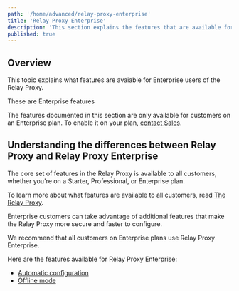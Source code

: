 ```yaml
---
path: '/home/advanced/relay-proxy-enterprise'
title: 'Relay Proxy Enterprise'
description: 'This section explains the features that are available for Enterprise customers who use the Relay Proxy.'
published: true
---
```


## Overview

This topic explains what features are avaiable for Enterprise users of the Relay Proxy.

<Callout intent="info">
<CalloutTitle>These are Enterprise features</CalloutTitle>
<CalloutDescription>

The features documented in this section are only available for customers on an Enterprise plan. To enable it on your plan, [contact Sales](mailto:sales@launchdarkly.com).

</CalloutDescription>
</Callout>

## Understanding the differences between Relay Proxy and Relay Proxy Enterprise

The core set of features in the Relay Proxy is available to all customers, whether you're on a Starter, Professional, or Enterprise plan. 

To learn more about what features are available to all customers, read [The Relay Proxy](/home/advanced/relay-proxy).

Enterprise customers can take advantage of additional features that make the Relay Proxy more secure and faster to configure.

We recommend that all customers on Enterprise plans use Relay Proxy Enterprise.

Here are the features available for Relay Proxy Enterprise:

* [Automatic configuration](/home/advanced/relay-proxy/automatic-configuration) 
* [Offline mode](/home/advanced/relay-proxy/offline)